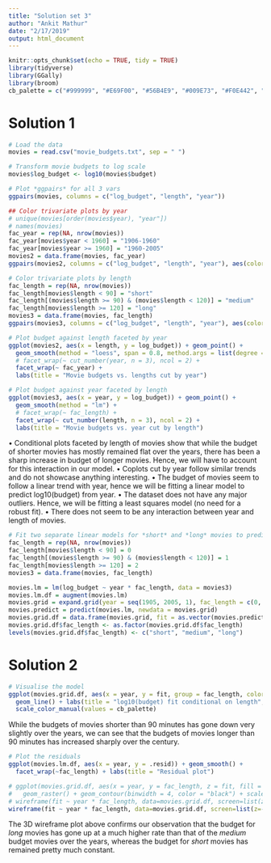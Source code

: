 ```yaml
---
title: "Solution set 3"
author: "Ankit Mathur"
date: "2/17/2019"
output: html_document
---
```


```r
knitr::opts_chunk$set(echo = TRUE, tidy = TRUE)
library(tidyverse)
library(GGally)
library(broom)
cb_palette = c("#999999", "#E69F00", "#56B4E9", "#009E73", "#F0E442", "#0072B2", "#D55E00", "#CC79A7")
```

# Solution 1

```r
# Load the data
movies = read.csv("movie_budgets.txt", sep = " ")
```

```r
# Transform movie budgets to log scale
movies$log_budget <- log10(movies$budget)
```

```r
# Plot *ggpairs* for all 3 vars
ggpairs(movies, columns = c("log_budget", "length", "year"))
```

```r
## Color trivariate plots by year
# unique(movies[order(movies$year), "year"])
# names(movies)
fac_year = rep(NA, nrow(movies))
fac_year[movies$year < 1960] = "1906-1960"
fac_year[movies$year >= 1960] = "1960-2005"
movies2 = data.frame(movies, fac_year)
ggpairs(movies2, columns = c("log_budget", "length", "year"), aes(color = fac_year))
```

```r
# Color trivariate plots by length
fac_length = rep(NA, nrow(movies))
fac_length[movies$length < 90] = "short"
fac_length[(movies$length >= 90) & (movies$length < 120)] = "medium"
fac_length[movies$length >= 120] = "long"
movies3 = data.frame(movies, fac_length)
ggpairs(movies3, columns = c("log_budget", "length", "year"), aes(color = fac_length))
```


```r
# Plot budget against length faceted by year
ggplot(movies2, aes(x = length, y = log_budget)) + geom_point() +
  geom_smooth(method = "loess", span = 0.8, method.args = list(degree = 1)) +
  # facet_wrap(~ cut_number(year, n = 3), ncol = 2) +
  facet_wrap(~ fac_year) +
  labs(title = "Movie budgets vs. lengths cut by year")
```

```r
# Plot budget against year faceted by length
ggplot(movies3, aes(x = year, y = log_budget)) + geom_point() +
  geom_smooth(method = "lm") +
  # facet_wrap(~ fac_length) +
  facet_wrap(~ cut_number(length, n = 3), ncol = 2) +
  labs(title = "Movie budgets vs. year cut by length")
```

• Conditional plots faceted by length of movies show that while the budget of shorter movies has mostly remained flat over the years, there has been a sharp increase in budget of longer movies. Hence, we will have to account for this interaction in our model.
• Coplots cut by year follow similar trends and do not showcase anything interesting.
• The budget of movies seem to follow a linear trend with year, hence we will be fitting a linear model to predict log10(budget) from year.
• The dataset does not have any major outliers. Hence, we will be fitting a least squares model (no need for a robust fit).
• There does not seem to be any interaction between year and length of movies.

```r
# Fit two separate linear models for *short* and *long* movies to predict budget from year
fac_length = rep(NA, nrow(movies))
fac_length[movies$length < 90] = 0
fac_length[(movies$length >= 90) & (movies$length < 120)] = 1
fac_length[movies$length >= 120] = 2
movies3 = data.frame(movies, fac_length)

movies.lm = lm(log_budget ~ year * fac_length, data = movies3)
movies.lm.df = augment(movies.lm)
movies.grid = expand.grid(year = seq(1905, 2005, 1), fac_length = c(0, 1, 2))
movies.predict = predict(movies.lm, newdata = movies.grid)
movies.grid.df = data.frame(movies.grid, fit = as.vector(movies.predict))
movies.grid.df$fac_length <- as.factor(movies.grid.df$fac_length)
levels(movies.grid.df$fac_length) <- c("short", "medium", "long")
```

# Solution 2

```r
# Visualise the model
ggplot(movies.grid.df, aes(x = year, y = fit, group = fac_length, color = fac_length)) +
  geom_line() + labs(title = "log10(budget) fit conditional on length", color = "Movie length") +
  scale_color_manual(values = cb_palette)
```
While the budgets of movies shorter than 90 minutes has gone down very slightly over the years, we can see that the budgets of movies longer than 90 minutes has increased sharply over the century.

```r
# Plot the residuals
ggplot(movies.lm.df, aes(x = year, y = .resid)) + geom_smooth() +
  facet_wrap(~fac_length) + labs(title = "Residual plot")
```

```r
# ggplot(movies.grid.df, aes(x = year, y = fac_length, z = fit, fill = fit)) +
#   geom_raster() + geom_contour(binwidth = 4, color = "black") + scale_fill_distiller(palette = "RdBu")
# wireframe(fit ~ year * fac_length, data=movies.grid.df, screen=list(z=30, x=-60, y=0))
wireframe(fit ~ year * fac_length, data=movies.grid.df, screen=list(z=-70, x=-90, y=90))
```
The 3D wireframe plot above confirms our observation that the budget for *long* movies has gone up at a much higher rate than that of the *medium* budget movies over the years, whereas the budget for *short* movies has remained pretty much constant.
